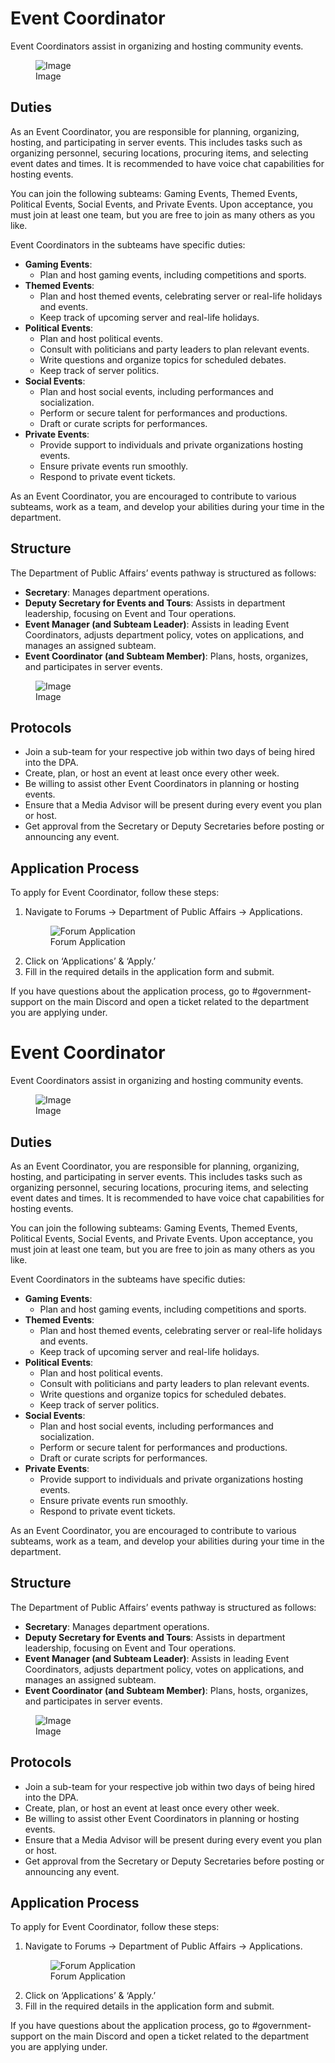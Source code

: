 <span id="event-coordinator"></span>
= Event Coordinator =

Event Coordinators assist in organizing and hosting community events.

<div class="figure">

[[File:https://media.discordapp.net/attachments/838356841217916989/1165664189528944650/2021-04-25_01.27.56.png?ex=6547ac5f&is=6535375f&hm=eb83bed1d39532d03522eeffa2d53f935d6527b561f1a92e7e5d4f3e50d41515&=&width=1266&height=671|Image]]

</div>
<span id="duties"></span>
== Duties ==

As an Event Coordinator, you are responsible for planning, organizing, hosting, and participating in server events. This includes tasks such as organizing personnel, securing locations, procuring items, and selecting event dates and times. It is recommended to have voice chat capabilities for hosting events.

You can join the following subteams: Gaming Events, Themed Events, Political Events, Social Events, and Private Events. Upon acceptance, you must join at least one team, but you are free to join as many others as you like.

Event Coordinators in the subteams have specific duties:

* '''Gaming Events''':
** Plan and host gaming events, including competitions and sports.
* '''Themed Events''':
** Plan and host themed events, celebrating server or real-life holidays and events.
** Keep track of upcoming server and real-life holidays.
* '''Political Events''':
** Plan and host political events.
** Consult with politicians and party leaders to plan relevant events.
** Write questions and organize topics for scheduled debates.
** Keep track of server politics.
* '''Social Events''':
** Plan and host social events, including performances and socialization.
** Perform or secure talent for performances and productions.
** Draft or curate scripts for performances.
* '''Private Events''':
** Provide support to individuals and private organizations hosting events.
** Ensure private events run smoothly.
** Respond to private event tickets.

As an Event Coordinator, you are encouraged to contribute to various subteams, work as a team, and develop your abilities during your time in the department.

<span id="structure"></span>
== Structure ==

The Department of Public Affairs’ events pathway is structured as follows:

* '''Secretary''': Manages department operations.
* '''Deputy Secretary for Events and Tours''': Assists in department leadership, focusing on Event and Tour operations.
* '''Event Manager (and Subteam Leader)''': Assists in leading Event Coordinators, adjusts department policy, votes on applications, and manages an assigned subteam.
* '''Event Coordinator (and Subteam Member)''': Plans, hosts, organizes, and participates in server events.

<div class="figure">

[[File:https://media.discordapp.net/attachments/838356841217916989/1165665151899414579/2021-02-15_12.12.01.png?ex=6547ad45&is=65353845&hm=ab7dc2073db2330b3ea1670be41ae8cc40ebdfe7a94293ee3179af67c1d11c46&=&width=1266&height=671|Image]]

</div>
<span id="protocols"></span>
== Protocols ==

* Join a sub-team for your respective job within two days of being hired into the DPA.
* Create, plan, or host an event at least once every other week.
* Be willing to assist other Event Coordinators in planning or hosting events.
* Ensure that a Media Advisor will be present during every event you plan or host.
* Get approval from the Secretary or Deputy Secretaries before posting or announcing any event.

<span id="application-process"></span>
== Application Process ==

To apply for Event Coordinator, follow these steps:

<ol style="list-style-type: decimal;">
<li><p>Navigate to Forums -&gt; Department of Public Affairs -&gt; Applications.</p>
<div class="figure">

[[File:https://i.imgur.com/7HWWZq6.png|Forum Application]]

</div></li>
<li><p>Click on ‘Applications’ &amp; ‘Apply.’</p></li>
<li><p>Fill in the required details in the application form and submit.</p></li></ol>

If you have questions about the application process, go to #government-support on the main Discord and open a ticket related to the department you are applying under.

<span id="event-coordinator-1"></span>
= Event Coordinator =

Event Coordinators assist in organizing and hosting community events.

<div class="figure">

[[File:https://media.discordapp.net/attachments/838356841217916989/1165664189528944650/2021-04-25_01.27.56.png?ex=6547ac5f&is=6535375f&hm=eb83bed1d39532d03522eeffa2d53f935d6527b561f1a92e7e5d4f3e50d41515&=&width=1266&height=671|Image]]

</div>
<span id="duties-1"></span>
== Duties ==

As an Event Coordinator, you are responsible for planning, organizing, hosting, and participating in server events. This includes tasks such as organizing personnel, securing locations, procuring items, and selecting event dates and times. It is recommended to have voice chat capabilities for hosting events.

You can join the following subteams: Gaming Events, Themed Events, Political Events, Social Events, and Private Events. Upon acceptance, you must join at least one team, but you are free to join as many others as you like.

Event Coordinators in the subteams have specific duties:

* '''Gaming Events''':
** Plan and host gaming events, including competitions and sports.
* '''Themed Events''':
** Plan and host themed events, celebrating server or real-life holidays and events.
** Keep track of upcoming server and real-life holidays.
* '''Political Events''':
** Plan and host political events.
** Consult with politicians and party leaders to plan relevant events.
** Write questions and organize topics for scheduled debates.
** Keep track of server politics.
* '''Social Events''':
** Plan and host social events, including performances and socialization.
** Perform or secure talent for performances and productions.
** Draft or curate scripts for performances.
* '''Private Events''':
** Provide support to individuals and private organizations hosting events.
** Ensure private events run smoothly.
** Respond to private event tickets.

As an Event Coordinator, you are encouraged to contribute to various subteams, work as a team, and develop your abilities during your time in the department.

<span id="structure-1"></span>
== Structure ==

The Department of Public Affairs’ events pathway is structured as follows:

* '''Secretary''': Manages department operations.
* '''Deputy Secretary for Events and Tours''': Assists in department leadership, focusing on Event and Tour operations.
* '''Event Manager (and Subteam Leader)''': Assists in leading Event Coordinators, adjusts department policy, votes on applications, and manages an assigned subteam.
* '''Event Coordinator (and Subteam Member)''': Plans, hosts, organizes, and participates in server events.

<div class="figure">

[[File:https://media.discordapp.net/attachments/838356841217916989/1165665151899414579/2021-02-15_12.12.01.png?ex=6547ad45&is=65353845&hm=ab7dc2073db2330b3ea1670be41ae8cc40ebdfe7a94293ee3179af67c1d11c46&=&width=1266&height=671|Image]]

</div>
<span id="protocols-1"></span>
== Protocols ==

* Join a sub-team for your respective job within two days of being hired into the DPA.
* Create, plan, or host an event at least once every other week.
* Be willing to assist other Event Coordinators in planning or hosting events.
* Ensure that a Media Advisor will be present during every event you plan or host.
* Get approval from the Secretary or Deputy Secretaries before posting or announcing any event.

<span id="application-process-1"></span>
== Application Process ==

To apply for Event Coordinator, follow these steps:

<ol style="list-style-type: decimal;">
<li><p>Navigate to Forums -&gt; Department of Public Affairs -&gt; Applications.</p>
<div class="figure">

[[File:https://i.imgur.com/7HWWZq6.png|Forum Application]]

</div></li>
<li><p>Click on ‘Applications’ &amp; ‘Apply.’</p></li>
<li><p>Fill in the required details in the application form and submit.</p></li></ol>

If you have questions about the application process, go to #government-support on the main Discord and open a ticket related to the department you are applying under.
